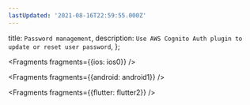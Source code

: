 ```yaml
---
lastUpdated: '2021-08-16T22:59:55.000Z'
---
```

  title: `Password management`,
  description: `Use AWS Cognito Auth plugin to update or reset user password`,
};


<Fragments fragments={{ios: ios0}} />


<Fragments fragments={{android: android1}} />


<Fragments fragments={{flutter: flutter2}} />
